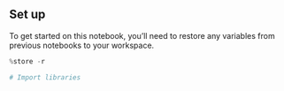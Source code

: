 ## Set up

To get started on this notebook, you'll need to restore any variables from previous notebooks to your workspace.

```python
%store -r

# Import libraries
```
